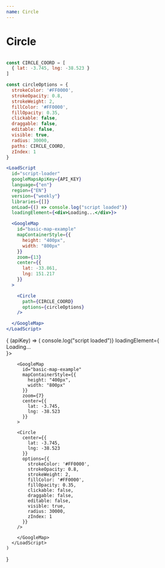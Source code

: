 ```yaml
---
name: Circle
---
```



# Circle

```jsx

const CIRCLE_COORD = [
  { lat: -3.745, lng: -38.523 }
]

const circleOptions = {
  strokeColor: '#FF0000',
  strokeOpacity: 0.8,
  strokeWeight: 2,
  fillColor: '#FF0000',
  fillOpacity: 0.35,
  clickable: false,
  draggable: false,
  editable: false,
  visible: true,
  radius: 30000,
  paths: CIRCLE_COORD,
  zIndex: 1
}

<LoadScript
  id="script-loader"
  googleMapsApiKey={API_KEY}
  language={"en"}
  region={"EN"}
  version={"weekly"}
  libraries={[]}
  onLoad={() => console.log("script loaded")}
  loadingElement={<div>Loading...</div>}>

  <GoogleMap
    id="basic-map-example"
    mapContainerStyle={{
      height: "400px",
      width: "800px"
    }}
    zoom={13}
    center={{
      lat: -33.861,
      lng: 151.217
    }}
  >

    <Circle
      path={CIRCLE_COORD}
      options={circleOptions}
    />

  </GoogleMap>
</LoadScript>
```

<WithApiKey>
  {
    (apiKey) => (
      <LoadScript
        id="script-loader"
        googleMapsApiKey={apiKey}
        language={"en"}
        region={"EN"}
        version={"weekly"}
        libraries={[]}
        onLoad={() => console.log("script loaded")}
        loadingElement={<div>Loading...</div>}>

        <GoogleMap
          id="basic-map-example"
          mapContainerStyle={{
            height: "400px",
            width: "800px"
          }}
          zoom={7}
          center={{
            lat: -3.745,
            lng: -38.523
          }}
        >

        <Circle
          center={{ 
            lat: -3.745, 
            lng: -38.523 
          }}
          options={{
            strokeColor: '#FF0000',
            strokeOpacity: 0.8,
            strokeWeight: 2,
            fillColor: '#FF0000',
            fillOpacity: 0.35,
            clickable: false,
            draggable: false,
            editable: false,
            visible: true,
            radius: 30000,
            zIndex: 1
          }}
        />

        </GoogleMap>
      </LoadScript>
    )

}

</WithApiKey>
